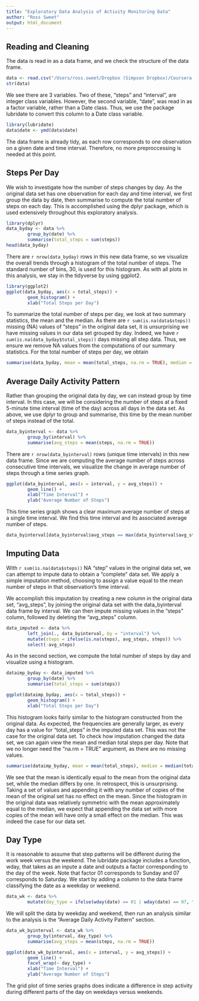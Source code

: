 ```yaml
---
title: "Exploratory Data Analysis of Activity Monitoring Data"
author: "Ross Sweet"
output: html_document
---
```


## Reading and Cleaning

The data is read in as a data frame, and we check the structure of the data frame. 

```r
data <- read.csv("/Users/ross.sweet/Dropbox (Simpson Dropbox)/Coursera Data Science/Course 5 Reproducible Research/Week 2/activity.csv", header = TRUE)
str(data)
```

We see there are 3 variables. Two of these, "steps" and "interval", are integer class variables. However, the second variable, "date", was read in as a factor variable, rather than a Date class. Thus, we use the package lubridate to convert this column to a Date class variable.

```r
library(lubridate)
data$date <- ymd(data$date)
```

The data frame is already tidy, as each row corresponds to one observation on a given date and time interval. Therefore, no more preproccessing is needed at this point.


## Steps Per Day

We wish to investigate how the number of steps changes by day. As the original data set has one observation for each day and time interval, we first group the data by date, then summarise to compute the total number of steps on each day. This is accomplished using the dplyr package, which is used extensively throughout this exploratory analysis.

```r
library(dplyr)
data_byday <- data %>%
        group_by(date) %>%
        summarise(total_steps = sum(steps))
head(data_byday)
```

There are `r nrow(data_byday)` rows in this new data frame, so we visualize the overall trends through a histogram of the total number of steps. The standard number of bins, 30, is used for this histogram. As with all plots in this analysis, we stay in the tidyverse by using ggplot2.

```r
library(ggplot2)
ggplot(data_byday, aes(x = total_steps)) + 
        geom_histogram() + 
        xlab("Total Steps per Day")
```

To summarize the total number of steps per day, we look at two summary statistics, the mean and the median. As there are `r sum(is.na(data$steps))` missing (NA) values of "steps" in the original data set, it is unsurprising we have missing values in our data set grouped by day. Indeed, we have `r sum(is.na(data_byday$total_steps))` days missing all step data. Thus, we ensure we remove NA values from the computations of our summary statistics. For the total number of steps per day, we obtain

```r
summarise(data_byday, mean = mean(total_steps, na.rm = TRUE), median = median(total_steps, na.rm = TRUE))
```


## Average Daily Activity Pattern

Rather than grouping the original data by day, we can instead group by time interval. In this case, we will be considering the number of steps at a fixed 5-minute time interval (time of the day) across all days in the data set. As above, we use dplyr to group and summarise, this time by the mean number of steps instead of the total.

```r
data_byinterval <- data %>%
        group_by(interval) %>%
        summarise(avg_steps = mean(steps, na.rm = TRUE))
```

There are `r nrow(data_byinterval)` rows (unique time intervals) in this new data frame. Since we are computing the average number of steps across consecutive time intervals, we visualize the change in average number of steps through a time series graph.

```r
ggplot(data_byinterval, aes(x = interval, y = avg_steps)) +
        geom_line() +
        xlab("Time Interval") +
        ylab("Average Number of Steps")
```


This time series graph shows a clear maximum average number of steps at a single time interval. We find this time interval and its associated average number of steps.

```r
data_byinterval[data_byinterval$avg_steps == max(data_byinterval$avg_steps),]
```

## Imputing Data

With `r sum(is.na(data$steps))` NA "step" values in the original data set, we can attempt to impute data to obtain a "complete" data set. We apply a simple imputation method, choosing to assign a value equal to the mean number of steps in that observation's time interval.  

We accomplish this imputation by creating a new column in the original data set, "avg_steps", by joining the original data set with the data_byinterval data frame by interval. We can then impute missing values in the "steps" column, followed by deleting the "avg_steps" column.  

```r
data_imputed <- data %>%
        left_join(., data_byinterval, by = "interval") %>%
        mutate(steps = ifelse(is.na(steps), avg_steps, steps)) %>%
        select(-avg_steps)
```

As in the second section, we compute the total number of steps by day and visualize using a histogram. 

```r
dataimp_byday <- data_imputed %>%
        group_by(date) %>%
        summarise(total_steps = sum(steps))

ggplot(dataimp_byday, aes(x = total_steps)) + 
        geom_histogram() + 
        xlab("Total Steps per Day")
```

This histogram looks fairly similar to the histogram constructed from the original data. As expected, the frequencies are generally larger, as every day has a value for "total_steps" in the imputed data set. This was not the case for the original data set. To check how imputation changed the data set, we can again view the mean and median total steps per day. Note that we no longer need the "na.rm = TRUE" argument, as there are no missing values.

```r
summarise(dataimp_byday, mean = mean(total_steps), median = median(total_steps))
```

We see that the mean is identically equal to the mean from the original data set, while the median differs by one. In retrospect, this is unsurprising. Taking a set of values and appending it with any number of copies of the mean of the original set has no effect on the mean. Since the histogram in the original data was relatively symmetric with the mean approximately equal to the median, we expect that appending the data set with more copies of the mean will have only a small effect on the median. This was indeed the case for our data set.


## Day Type

It is reasonable to assume that step patterns will be different during the work week versus the weekend. The lubridate package includes a function, wday, that takes as an inpute a date and outputs a factor corresponding to the day of the week. Note that factor 01 corresponds to Sunday and 07 corresponds to Saturday. We start by adding a column to the data frame classifying the date as a weekday or weekend.

```r
data_wk <- data %>%
        mutate(day_type = ifelse(wday(date) == 01 | wday(date) == 07, "weekend", "weekday"))
```

We will split the data by weekday and weekend, then run an analysis similar to the analysis is the "Average Daily Activity Pattern" section. 

```r
data_wk_byinterval <- data_wk %>%
        group_by(interval, day_type) %>%
        summarise(avg_steps = mean(steps, na.rm = TRUE))

ggplot(data_wk_byinterval, aes(x = interval, y = avg_steps)) +
        geom_line() +
        facet_wrap(~ day_type) +
        xlab("Time Interval") +
        ylab("Average Number of Steps")
```

The grid plot of time series graphs does indicate a difference in step activity during different parts of the day on weekdays versus weekends.



